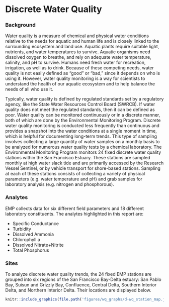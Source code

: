 # Discrete Water Quality {#dwq}

### Background {.unlisted .unnumbered}
Water quality is a measure of chemical and physical water conditions relative to the needs for aquatic and human life and is closely linked to the surrounding ecosystem and land use. Aquatic plants require suitable light, nutrients, and water temperatures to survive. Aquatic organisms need dissolved oxygen to breathe, and rely on adequate water temperature, salinity, and pH to survive. Humans need fresh water for recreation, irrigation, as well as to drink. Because of these competing needs, water quality is not easily defined as “good” or “bad,” since it depends on who is using it. However, water quality monitoring is a way for scientists to understand the health of our aquatic ecosystem and to help balance the needs of all who use it.

Typically, water quality is defined by regulated standards set by a regulatory agency, like the State Water Resources Control Board (SWRCB). If water quality does not meet the regulated standards, then it can be defined as poor.  Water quality can be monitored continuously or in a discrete manner, both of which are done by the Environmental Monitoring Program. Discrete water quality monitoring is conducted less frequently than continuous and provides a snapshot into the water conditions at a single moment in time, which is helpful for documenting long-term trends. This type of sampling involves collecting a large quantity of water samples on a monthly basis to be analyzed for numerous water quality tests by a chemical laboratory. 
The Environmental Monitoring Program monitors 24 fixed discrete water quality stations within the San Francisco Estuary. These stations are sampled monthly at high water slack tide and are primarily accessed by the Research Vessel Sentinel, or by vehicle transport for shore-based stations. Sampling at each of these stations consists of collecting a variety of physical parameters (e.g. water temperature and pH) and grab samples for laboratory analysis (e.g. nitrogen and phosphorous). 

### Analytes {.unlisted .unnumbered}
EMP collects data for six different field parameters and 18 different laboratory constituents. The analytes highlighted in this report are:

  * Specific Conductance
  * Turbidity
  * Dissolved Ammonia
  * Chlorophyll a
  * Dissolved Nitrate+Nitrite
  * Total Phosphorus

### Sites {.unlisted .unnumbered}
To analyze discrete water quality trends, the 24 fixed EMP stations are grouped into six regions of the San Francisco Bay-Delta estuary: San Pablo Bay, Suisun and Grizzly Bay, Confluence, Central Delta, Southern Interior Delta, and Northern Interior Delta. Their locations are displayed below. 

```r
knitr::include_graphics(file.path('figures/wq_graphs/d-wq_station_map.jpg'))
```